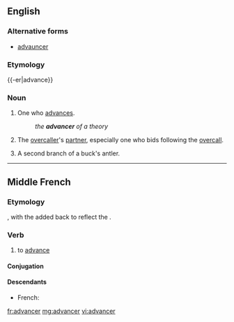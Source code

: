 ==English==

===Alternative forms===
* [[advauncer]] {{qualifier|obsolete}}

===Etymology===
{{-er|advance}}

===Noun===
{{en-noun}}

# One who [[advance]]s.
#: ''the '''advancer''' of a theory''
# {{bridge}} The [[overcaller]]'s [[partner]], especially one who bids following the [[overcall]].
# A second branch of a buck's antler.
#: {{rfquotek|Howell}}

----

==Middle French==

===Etymology===
{{etyl|fro|frm}} {{term|avancer|lang=fro}}, with the {{term||d}} added back to reflect the {{etyl|la|frm}}.

===Verb===
{{head|frm|verb}}

# to [[advance]] {{gloss|to move forwards}}

====Conjugation====
{{frm-conj-cer|advan}}

====Descendants====
* French: {{l/fr|avancer}}

[[fr:advancer]]
[[mg:advancer]]
[[vi:advancer]]